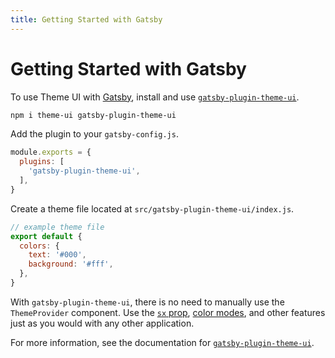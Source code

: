 ```yaml
---
title: Getting Started with Gatsby
---
```


# Getting Started with Gatsby

To use Theme UI with [Gatsby][], install and use [`gatsby-plugin-theme-ui`](/packages/gatsby-plugin).

```sh
npm i theme-ui gatsby-plugin-theme-ui
```

Add the plugin to your `gatsby-config.js`.

```js
module.exports = {
  plugins: [
    'gatsby-plugin-theme-ui',
  ],
}
```

Create a theme file located at `src/gatsby-plugin-theme-ui/index.js`.

```js
// example theme file
export default {
  colors: {
    text: '#000',
    background: '#fff',
  },
}
```

With `gatsby-plugin-theme-ui`, there is no need to manually use the `ThemeProvider` component.
Use the [`sx` prop](/sx-prop), [color modes](/color-modes), and other features just as you would with any other application.

For more information, see the documentation for [`gatsby-plugin-theme-ui`](/packages/gatsby-plugin).

[gatsby]: https://gatsbyjs.org
